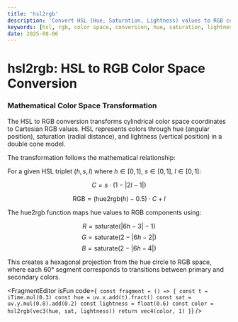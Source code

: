```yaml
---
title: 'hsl2rgb'
description: 'Convert HSL (Hue, Saturation, Lightness) values to RGB color space using mathematical transformation'
keywords: [hsl, rgb, color space, conversion, hue, saturation, lightness]
date: 2025-08-06
---
```



# hsl2rgb: HSL to RGB Color Space Conversion

### Mathematical Color Space Transformation

The HSL to RGB conversion transforms cylindrical color space coordinates to Cartesian RGB values. HSL represents colors through hue (angular position), saturation (radial distance), and lightness (vertical position) in a double cone model.

The transformation follows the mathematical relationship:

For a given HSL triplet $(h, s, l)$ where $h \in [0, 1]$, $s \in [0, 1]$, $l \in [0, 1]$:

$$C = s \cdot (1 - |2l - 1|)$$

$$\text{RGB} = (\text{hue2rgb}(h) - 0.5) \cdot C + l$$

The hue2rgb function maps hue values to RGB components using:

$$R = \text{saturate}(|6h - 3| - 1)$$
$$G = \text{saturate}(2 - |6h - 2|)$$
$$B = \text{saturate}(2 - |6h - 4|)$$

This creates a hexagonal projection from the hue circle to RGB space, where each 60° segment corresponds to transitions between primary and secondary colors.

<FragmentEditor
        isFun
        code={`
const fragment = () => {
        const t = iTime.mul(0.3)
        const hue = uv.x.add(t).fract()
        const sat = uv.y.mul(0.8).add(0.2)
        const lightness = float(0.6)
        const color = hsl2rgb(vec3(hue, sat, lightness))
        return vec4(color, 1)
}`}
/>

